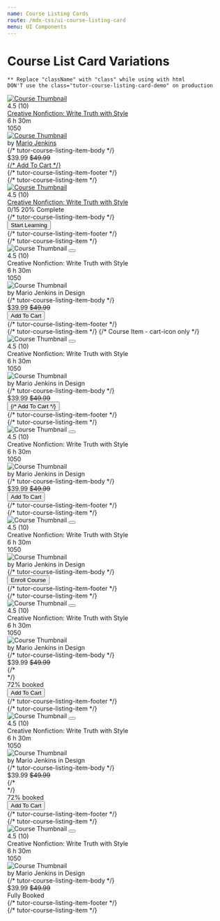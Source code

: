 ```yaml
---
name: Course Listing Cards
route: /mdx-css/ui-course-listing-card
menu: UI Components
---
```



# Course List Card Variations 

`** Replace "className" with "class" while using with html`  <br />
`DON'T use the class="tutor-course-listing-card-demo" on production` <br />

<Playground>
	<div class="tutor-course-listing tutor-course-listing-card-demo">
		<div class="tutor-course-listing-item tutor-course-listing-item-sm">
			<div class="tutor-course-listing-item-head tutor-bs-d-flex">
				<a href="#">
					<img
						src="https://preview.tutorlms.com/marketplace/wp-content/uploads/sites/6/2019/05/course-thumb-17.jpg"
						alt="Course Thumbnail"
					/>
				</a>
				<a href="#" className="save-bookmark-btn bookmark-is-filled tutor-bs-d-flex tutor-bs-align-items-center tutor-bs-justify-content-center"><span className="ttr-fav-full-filled"></span></a>
			</div>
			<div class="tutor-course-listing-item-body tutor-px-20 tutor-pt-18 tutor-pb-15">
				<div class="list-item-rating tutor-bs-d-flex">
					<div className="tutor-ratings tutor-is-sm">
						<div className="tutor-rating-stars">
							<span className="ttr-star-full-filled"></span>
							<span className="ttr-star-full-filled"></span>
							<span className="ttr-star-full-filled"></span>
							<span className="ttr-star-half-filled"></span>
							<span className="ttr-star-line-filled"></span>
						</div>
						<div className="tutor-rating-text tutor-color-text-subsued tutor-text-medium-small">4.5 (10)</div>
					</div>
				</div>
				<div class="list-item-title tutor-text-medium-h6 tutor-color-text-primary">
					<a href="#">
						Creative Nonfiction: Write Truth with Style
					</a>
				</div>
				<div class="list-item-meta tutor-text-medium-small tutor-color-text-primary tutor-bs-d-flex tutor-mt-10">
					<div class="tutor-bs-d-flex tutor-bs-align-items-center">
						<span class="meta-icon ttr-clock-filled tutor-color-text-hints"></span>
						<span>6 h 30m</span>
					</div>
					<div class="tutor-bs-d-flex tutor-bs-align-items-center">
						<span class="meta-icon ttr-user-filled tutor-color-text-hints"></span>
						<span>1050</span>
					</div>
				</div>
				<div class="list-item-author tutor-bs-d-flex tutor-bs-align-items-center tutor-mt-18">
					<div class="tutor-avatar">
						<a href="#">
							<img src="https://i.imgur.com/CckCKYQ.jpeg" alt="Course Thumbnail" />
						</a>
					</div>
					<div className="tutor-color-text-subsued tutor-text-regular-caption">
						by <span className="tutor-text-medium-caption tutor-color-text-primary"><a href="#">Mario Jenkins</a></span>
					</div>
				</div>
			</div> {/* tutor-course-listing-item-body */}
			<div class="tutor-course-listing-item-footer has-border tutor-py-10 tutor-px-20">
				<div class="tutor-bs-d-flex tutor-bs-align-items-center tutor-bs-justify-content-between">
					<div class="list-item-price tutor-bs-d-flex tutor-bs-align-items-center">
						<span class="price tutor-text-bold-h6 tutor-color-text-primary">$39.99</span>
						<span class="discount tutor-text-regular-caption tutor-color-text-hints">
							<del>$49.99</del>
						</span>
					</div>
					<div class="list-item-button">
						<a href="#" className="tutor-btn tutor-btn-icon tutor-btn-disable-outline tutor-btn-ghost tutor-no-hover tutor-btn-md">
							<span className="btn-icon ttr-cart-line-filled"></span>
							{/* <span>Add To Cart</span> */}
						</a>
					</div>
				</div>
			</div> {/* tutor-course-listing-item-footer */}
		</div> {/* tutor-course-listing-item */}
		<div class="tutor-course-listing-item tutor-course-listing-item-sm">
			<div class="tutor-course-listing-item-head tutor-bs-d-flex">
				<a href="#">
					<img
						src="https://preview.tutorlms.com/marketplace/wp-content/uploads/sites/6/2019/05/course-thumb-17.jpg"
						alt="Course Thumbnail"
					/>
				</a>
				<a href="#" className="save-bookmark-btn bookmark-is-filled tutor-bs-d-flex tutor-bs-align-items-center tutor-bs-justify-content-center"><span className="ttr-fav-full-filled"></span></a>
			</div>
			<div class="tutor-course-listing-item-body tutor-px-20 tutor-pt-22 tutor-pb-15">
				<div class="list-item-rating tutor-bs-d-flex">
					<div className="tutor-ratings tutor-is-sm">
						<div className="tutor-rating-stars">
							<span className="ttr-star-full-filled"></span>
							<span className="ttr-star-full-filled"></span>
							<span className="ttr-star-full-filled"></span>
							<span className="ttr-star-half-filled"></span>
							<span className="ttr-star-line-filled"></span>
						</div>
						<div className="tutor-rating-text tutor-color-text-subsued tutor-text-medium-small">4.5 (10)</div>
					</div>
				</div>
				<div class="list-item-title tutor-text-bold-body tutor-color-text-primary tutor-mt-10">
					<a href="#">
						Creative Nonfiction: Write Truth with Style
					</a>
				</div>
				<div class="list-item-progress tutor-mt-16">
					<div class="tutor-text-regular-body tutor-color-text-subsued tutor-bs-d-flex tutor-bs-align-items-center tutor-bs-justify-content-between">
						<span class="progress-steps">0/15</span>
						<span class="progress-percentage">20% Complete</span>
					</div>
					<div class="progress-bar tutor-mt-10" style={{'--progress-value':'20%'}}><span class="progress-value"></span></div>
				</div>
			</div> {/* tutor-course-listing-item-body */}
			<div class="tutor-course-listing-item-footer tutor-pt-5 tutor-pb-15 tutor-px-20">
				<div class="list-item-button">
					<button class="tutor-btn tutor-btn-icon- tutor-btn-disable-outline tutor-btn-md tutor-btn-full">Start Learning</button>
				</div>
			</div> {/* tutor-course-listing-item-footer */}
		</div> {/* tutor-course-listing-item */}
		<div class="tutor-course-listing-item">
			<div class="tutor-course-listing-item-head tutor-bs-d-flex">
				<img
					src="https://preview.tutorlms.com/marketplace/wp-content/uploads/sites/6/2019/05/course-thumb-17.jpg"
					alt="Course Thumbnail"
				/>
				<button className="save-bookmark-btn tutor-bs-d-flex tutor-bs-align-items-center tutor-bs-justify-content-center"><span className="ttr-fav-line-filled"></span></button>
			</div>
			<div class="tutor-course-listing-item-body tutor-px-20 tutor-py-18">
				<div class="list-item-rating tutor-bs-d-flex">
					<div className="tutor-ratings">
						<div className="tutor-rating-stars">
							<span className="ttr-star-full-filled"></span>
							<span className="ttr-star-full-filled"></span>
							<span className="ttr-star-full-filled"></span>
							<span className="ttr-star-half-filled"></span>
							<span className="ttr-star-line-filled"></span>
						</div>
						<div className="tutor-rating-text">4.5 (10)</div>
					</div>
				</div>
				<div class="list-item-title tutor-text-medium-h5 tutor-color-text-primary">
					Creative Nonfiction: Write Truth with Style
				</div>
				<div class="list-item-meta tutor-text-medium-caption tutor-color-text-primary tutor-bs-d-flex tutor-mt-10">
					<div class="tutor-bs-d-flex tutor-bs-align-items-center">
						<span class="meta-icon ttr-clock-filled tutor-color-text-hints"></span>
						<span>6 h 30m</span>
					</div>
					<div class="tutor-bs-d-flex tutor-bs-align-items-center">
						<span class="meta-icon ttr-user-filled tutor-color-text-hints"></span>
						<span>1050</span>
					</div>
				</div>
				<div class="list-item-author tutor-bs-d-flex tutor-bs-align-items-center tutor-mt-30">
					<div class="tutor-avatar">
						<img src="https://i.imgur.com/CckCKYQ.jpeg" alt="Course Thumbnail" />
					</div>
					<div className="tutor-text-regular-caption tutor-color-text-subsued">
						by <span className="tutor-text-medium-caption tutor-color-text-primary">Mario Jenkins </span>
						in <span className="tutor-text-medium-caption tutor-color-text-primary">Design</span>
					</div>
				</div>
			</div> {/* tutor-course-listing-item-body */}
			<div class="tutor-course-listing-item-footer has-border tutor-py-15 tutor-px-20">
				<div class="tutor-bs-d-flex tutor-bs-align-items-center tutor-bs-justify-content-between">
					<div class="list-item-price tutor-bs-d-flex tutor-bs-align-items-center">
						<span class="price tutor-text-bold-h6 tutor-color-text-primary">$39.99</span>
						<span class="discount tutor-text-regular-caption tutor-color-text-hints">
							<del>$49.99</del>
						</span>
					</div>
					<div class="list-item-button">
						<button className="tutor-btn tutor-btn-icon tutor-btn-disable-outline tutor-btn-ghost tutor-no-hover tutor-btn-md">
							<span className="btn-icon ttr-cart-line-filled"></span>
							<span>Add To Cart</span>
						</button>
					</div>
				</div>
			</div> {/* tutor-course-listing-item-footer */}
		</div> {/* tutor-course-listing-item */}
		{/* Course Item - cart-icon only */}
		<div class="tutor-course-listing-item">
			<div class="tutor-course-listing-item-head tutor-bs-d-flex">
				<img
					src="https://preview.tutorlms.com/marketplace/wp-content/uploads/sites/6/2019/05/course-thumb-17.jpg"
					alt="Course Thumbnail"
				/>
				<button className="save-bookmark-btn tutor-bs-d-flex tutor-bs-align-items-center tutor-bs-justify-content-center"><span className="ttr-fav-line-filled"></span></button>
			</div>
			<div class="tutor-course-listing-item-body tutor-px-20 tutor-py-18">
				<div class="list-item-rating tutor-bs-d-flex">
					<div className="tutor-ratings">
						<div className="tutor-rating-stars">
							<span className="ttr-star-full-filled"></span>
							<span className="ttr-star-full-filled"></span>
							<span className="ttr-star-full-filled"></span>
							<span className="ttr-star-half-filled"></span>
							<span className="ttr-star-line-filled"></span>
						</div>
						<div className="tutor-rating-text">4.5 (10)</div>
					</div>
				</div>
				<div class="list-item-title tutor-text-medium-h5 tutor-color-text-primary">
					Creative Nonfiction: Write Truth with Style
				</div>
				<div class="list-item-meta tutor-text-medium-caption tutor-color-text-primary tutor-bs-d-flex tutor-mt-10">
					<div class="tutor-bs-d-flex tutor-bs-align-items-center">
						<span class="meta-icon ttr-clock-filled tutor-color-text-hints"></span>
						<span>6 h 30m</span>
					</div>
					<div class="tutor-bs-d-flex tutor-bs-align-items-center">
						<span class="meta-icon ttr-user-filled tutor-color-text-hints"></span>
						<span>1050</span>
					</div>
				</div>
				<div class="list-item-author tutor-bs-d-flex tutor-bs-align-items-center tutor-mt-30">
					<div class="tutor-avatar">
						<img src="https://i.imgur.com/CckCKYQ.jpeg" alt="Course Thumbnail" />
					</div>
					<div className="tutor-text-regular-caption tutor-color-text-subsued">
						by <span className="tutor-text-medium-caption tutor-color-text-primary">Mario Jenkins </span>
						in <span className="tutor-text-medium-caption tutor-color-text-primary">Design</span>
					</div>
				</div>
			</div> {/* tutor-course-listing-item-body */}
			<div class="tutor-course-listing-item-footer has-border tutor-py-15 tutor-px-20">
				<div class="tutor-bs-d-flex tutor-bs-align-items-center tutor-bs-justify-content-between">
					<div class="list-item-price tutor-bs-d-flex tutor-bs-align-items-center">
						<span class="price tutor-text-bold-h6 tutor-color-text-primary">$39.99</span>
						<span class="discount tutor-text-regular-caption tutor-color-text-hints">
							<del>$49.99</del>
						</span>
					</div>
					<div class="list-item-button">
						<button className="tutor-btn tutor-btn-icon tutor-btn-disable-outline tutor-btn-ghost tutor-no-hover tutor-btn-md">
							<span className="btn-icon ttr-cart-line-filled"></span>
							{/* <span>Add To Cart</span> */}
						</button>
					</div>
				</div>
			</div> {/* tutor-course-listing-item-footer */}
		</div> {/* tutor-course-listing-item */}
		<div class="tutor-course-listing-item">
			<div class="tutor-course-listing-item-head tutor-bs-d-flex">
				<img
					src="https://preview.tutorlms.com/marketplace/wp-content/uploads/sites/6/2019/05/course-thumb-17.jpg"
					alt="Course Thumbnail"
				/>
				<button className="save-bookmark-btn tutor-bs-d-flex tutor-bs-align-items-center tutor-bs-justify-content-center"><span className="ttr-fav-line-filled"></span></button>
			</div>
			<div class="tutor-course-listing-item-body tutor-px-20 tutor-py-18">
				<div class="list-item-rating tutor-bs-d-flex">
					<div className="tutor-ratings">
						<div className="tutor-rating-stars">
							<span className="ttr-star-full-filled"></span>
							<span className="ttr-star-full-filled"></span>
							<span className="ttr-star-full-filled"></span>
							<span className="ttr-star-half-filled"></span>
							<span className="ttr-star-line-filled"></span>
						</div>
						<div className="tutor-rating-text">4.5 (10)</div>
					</div>
				</div>
				<div class="list-item-title tutor-text-medium-h5 tutor-color-text-primary">
					Creative Nonfiction: Write Truth with Style
				</div>
				<div class="list-item-meta tutor-text-medium-caption tutor-color-text-primary tutor-bs-d-flex tutor-mt-10">
					<div class="tutor-bs-d-flex tutor-bs-align-items-center">
						<span class="meta-icon ttr-clock-filled tutor-color-text-hints"></span>
						<span>6 h 30m</span>
					</div>
					<div class="tutor-bs-d-flex tutor-bs-align-items-center">
						<span class="meta-icon ttr-user-filled tutor-color-text-hints"></span>
						<span>1050</span>
					</div>
				</div>
				<div class="list-item-author tutor-bs-d-flex tutor-bs-align-items-center tutor-mt-30">
					<div class="tutor-avatar">
						<img src="https://i.imgur.com/CckCKYQ.jpeg" alt="Course Thumbnail" />
					</div>
					<div className="tutor-text-regular-caption tutor-color-text-subsued">
						by <span className="tutor-text-medium-caption tutor-color-text-primary">Mario Jenkins </span>
						in <span className="tutor-text-medium-caption tutor-color-text-primary">Design</span>
					</div>
				</div>
			</div> {/* tutor-course-listing-item-body */}
			<div class="tutor-course-listing-item-footer has-border tutor-py-15 tutor-px-20">
				<div class="list-item-price-with-booking tutor-bs-d-flex tutor-bs-align-items-center tutor-bs-justify-content-between">
					<div class="list-item-price tutor-bs-d-flex tutor-bs-align-items-center">
						<span class="price tutor-text-bold-h6 tutor-color-text-primary">$39.99</span>
						<span class="discount tutor-text-regular-caption tutor-color-text-hints">
							<del>$49.99</del>
						</span>
					</div>
				</div>
				<div class="list-item-button tutor-mt-15">
					<button className="tutor-btn tutor-btn-icon tutor-btn-disable-outline tutor-btn-md tutor-btn-full">
						<span className="btn-icon ttr-cart-line-filled"></span>
						<span>Add To Cart</span>
					</button>
				</div>
			</div> {/* tutor-course-listing-item-footer */}
		</div> {/* tutor-course-listing-item */}
		<div class="tutor-course-listing-item">
			<div class="tutor-course-listing-item-head tutor-bs-d-flex">
				<img
					src="https://preview.tutorlms.com/marketplace/wp-content/uploads/sites/6/2019/05/course-thumb-17.jpg"
					alt="Course Thumbnail"
				/>
				<button className="save-bookmark-btn tutor-bs-d-flex tutor-bs-align-items-center tutor-bs-justify-content-center"><span className="ttr-fav-line-filled"></span></button>
			</div>
			<div class="tutor-course-listing-item-body tutor-px-20 tutor-py-18">
				<div class="list-item-rating tutor-bs-d-flex">
					<div className="tutor-ratings">
						<div className="tutor-rating-stars">
							<span className="ttr-star-full-filled"></span>
							<span className="ttr-star-full-filled"></span>
							<span className="ttr-star-full-filled"></span>
							<span className="ttr-star-half-filled"></span>
							<span className="ttr-star-line-filled"></span>
						</div>
						<div className="tutor-rating-text">4.5 (10)</div>
					</div>
				</div>
				<div class="list-item-title tutor-text-medium-h5 tutor-color-text-primary">
					Creative Nonfiction: Write Truth with Style
				</div>
				<div class="list-item-meta tutor-text-medium-caption tutor-color-text-primary tutor-bs-d-flex tutor-mt-10">
					<div class="tutor-bs-d-flex tutor-bs-align-items-center">
						<span class="meta-icon ttr-clock-filled tutor-color-text-hints"></span>
						<span>6 h 30m</span>
					</div>
					<div class="tutor-bs-d-flex tutor-bs-align-items-center">
						<span class="meta-icon ttr-user-filled tutor-color-text-hints"></span>
						<span>1050</span>
					</div>
				</div>
				<div class="list-item-author tutor-bs-d-flex tutor-bs-align-items-center tutor-mt-30">
					<div class="tutor-avatar">
						<img src="https://i.imgur.com/CckCKYQ.jpeg" alt="Course Thumbnail" />
					</div>
					<div className="tutor-text-regular-caption tutor-color-text-subsued">
						by <span className="tutor-text-medium-caption tutor-color-text-primary">Mario Jenkins </span>
						in <span className="tutor-text-medium-caption tutor-color-text-primary">Design</span>
					</div>
				</div>
			</div> {/* tutor-course-listing-item-body */}
			<div class="tutor-course-listing-item-footer tutor-py-15 tutor-px-20">
				<div class="list-item-button">
					<button class="tutor-btn tutor-btn-icon- tutor-btn-disable-outline tutor-btn-md tutor-btn-full">Enroll Course</button>
				</div>
			</div> {/* tutor-course-listing-item-footer */}
		</div> {/* tutor-course-listing-item */}
		<div class="tutor-course-listing-item">
			<div class="tutor-course-listing-item-head tutor-bs-d-flex">
				<img
					src="https://preview.tutorlms.com/marketplace/wp-content/uploads/sites/6/2019/05/course-thumb-17.jpg"
					alt="Course Thumbnail"
				/>
				<button className="save-bookmark-btn tutor-bs-d-flex tutor-bs-align-items-center tutor-bs-justify-content-center"><span className="ttr-fav-line-filled"></span></button>
			</div>
			<div class="tutor-course-listing-item-body tutor-px-20 tutor-py-18">
				<div class="list-item-rating tutor-bs-d-flex">
					<div className="tutor-ratings">
						<div className="tutor-rating-stars">
							<span className="ttr-star-full-filled"></span>
							<span className="ttr-star-full-filled"></span>
							<span className="ttr-star-full-filled"></span>
							<span className="ttr-star-half-filled"></span>
							<span className="ttr-star-line-filled"></span>
						</div>
						<div className="tutor-rating-text">4.5 (10)</div>
					</div>
				</div>
				<div class="list-item-title tutor-text-medium-h5 tutor-color-text-primary">
					Creative Nonfiction: Write Truth with Style
				</div>
				<div class="list-item-meta tutor-text-medium-caption tutor-color-text-primary tutor-bs-d-flex tutor-mt-10">
					<div class="tutor-bs-d-flex tutor-bs-align-items-center">
						<span class="meta-icon ttr-clock-filled tutor-color-text-hints"></span>
						<span>6 h 30m</span>
					</div>
					<div class="tutor-bs-d-flex tutor-bs-align-items-center">
						<span class="meta-icon ttr-user-filled tutor-color-text-hints"></span>
						<span>1050</span>
					</div>
				</div>
				<div class="list-item-author tutor-bs-d-flex tutor-bs-align-items-center tutor-mt-30">
					<div class="tutor-avatar">
						<img src="https://i.imgur.com/CckCKYQ.jpeg" alt="Course Thumbnail" />
					</div>
					<div className="tutor-text-regular-caption tutor-color-text-subsued">
						by <span className="tutor-text-medium-caption tutor-color-text-primary">Mario Jenkins </span>
						in <span className="tutor-text-medium-caption tutor-color-text-primary">Design</span>
					</div>
				</div>
			</div> {/* tutor-course-listing-item-body */}
			<div class="tutor-course-listing-item-footer has-border tutor-py-15 tutor-px-20">
				<div class="list-item-price-with-booking tutor-bs-d-flex tutor-bs-align-items-center tutor-bs-justify-content-between">
					<div class="list-item-price tutor-bs-d-flex tutor-bs-align-items-center">
						<span class="price tutor-text-bold-h6 tutor-color-text-primary">$39.99</span>
						<span class="discount tutor-text-regular-caption tutor-color-text-hints">
							<del>$49.99</del>
						</span>
					</div>
					<div class="list-item-booking tutor-bs-d-flex tutor-bs-align-items-center">
						<div class="booking-progress tutor-bs-d-flex">
							<div class="circle-progress" style={{"--pro": "72%"}}></div>
							{/* <div class="circle-progress progress-full" style={{"--pro": "100%"}}></div> */}
						</div>
						<div class="tutor-text-medium-caption tutor-color-text-primary">72% booked</div>
					</div>
				</div>
				<div class="list-item-button tutor-mt-15">
					<button className="tutor-btn tutor-btn-icon tutor-btn-disable-outline tutor-btn-md tutor-btn-full">
						<span className="btn-icon ttr-cart-line-filled"></span>
						<span>Add To Cart</span>
					</button>
				</div>
			</div> {/* tutor-course-listing-item-footer */}
		</div> {/* tutor-course-listing-item */}
		<div class="tutor-course-listing-item">
			<div class="tutor-course-listing-item-head tutor-bs-d-flex">
				<img
					src="https://preview.tutorlms.com/marketplace/wp-content/uploads/sites/6/2019/05/course-thumb-17.jpg"
					alt="Course Thumbnail"
				/>
				<button className="save-bookmark-btn tutor-bs-d-flex tutor-bs-align-items-center tutor-bs-justify-content-center"><span className="ttr-fav-line-filled"></span></button>
			</div>
			<div class="tutor-course-listing-item-body tutor-px-20 tutor-py-18">
				<div class="list-item-rating tutor-bs-d-flex">
					<div className="tutor-ratings">
						<div className="tutor-rating-stars">
							<span className="ttr-star-full-filled"></span>
							<span className="ttr-star-full-filled"></span>
							<span className="ttr-star-full-filled"></span>
							<span className="ttr-star-half-filled"></span>
							<span className="ttr-star-line-filled"></span>
						</div>
						<div className="tutor-rating-text">4.5 (10)</div>
					</div>
				</div>
				<div class="list-item-title tutor-text-medium-h5 tutor-color-text-primary">
					Creative Nonfiction: Write Truth with Style
				</div>
				<div class="list-item-meta tutor-text-medium-caption tutor-color-text-primary tutor-bs-d-flex tutor-mt-10">
					<div class="tutor-bs-d-flex tutor-bs-align-items-center">
						<span class="meta-icon ttr-clock-filled tutor-color-text-hints"></span>
						<span>6 h 30m</span>
					</div>
					<div class="tutor-bs-d-flex tutor-bs-align-items-center">
						<span class="meta-icon ttr-user-filled tutor-color-text-hints"></span>
						<span>1050</span>
					</div>
				</div>
				<div class="list-item-author tutor-bs-d-flex tutor-bs-align-items-center tutor-mt-30">
					<div class="tutor-avatar">
						<img src="https://i.imgur.com/CckCKYQ.jpeg" alt="Course Thumbnail" />
					</div>
					<div className="tutor-text-regular-caption tutor-color-text-subsued">
						by <span className="tutor-text-medium-caption tutor-color-text-primary">Mario Jenkins </span>
						in <span className="tutor-text-medium-caption tutor-color-text-primary">Design</span>
					</div>
				</div>
			</div> {/* tutor-course-listing-item-body */}
			<div class="tutor-course-listing-item-footer has-border tutor-py-15 tutor-px-20">
				<div class="list-item-price-with-booking tutor-bs-d-flex tutor-bs-align-items-center tutor-bs-justify-content-between">
					<div class="list-item-price tutor-bs-d-flex tutor-bs-align-items-center">
						<span class="price tutor-text-bold-h6 tutor-color-text-primary">$39.99</span>
						<span class="discount tutor-text-regular-caption tutor-color-text-hints">
							<del>$49.99</del>
						</span>
					</div>
					<div class="list-item-booking tutor-bs-d-flex tutor-bs-align-items-center">
						<div class="booking-progress tutor-bs-d-flex">
							{/* <div class="circle-progress" style={{"--pro": "72%"}}></div> */}
							<div class="circle-progress progress-full" style={{"--pro": "100%"}}></div>
						</div>
						<div class="tutor-text-medium-caption tutor-color-text-primary">72% booked</div>
					</div>
				</div>
				<div class="list-item-button tutor-mt-15">
					<button className="tutor-btn tutor-btn-icon tutor-btn-disable-outline tutor-btn-md tutor-btn-full">
						<span className="btn-icon ttr-cart-line-filled"></span>
						<span>Add To Cart</span>
					</button>
				</div>
			</div> {/* tutor-course-listing-item-footer */}
		</div> {/* tutor-course-listing-item */}
		<div class="tutor-course-listing-item">
			<div class="tutor-course-listing-item-head tutor-bs-d-flex">
				<img
					src="https://preview.tutorlms.com/marketplace/wp-content/uploads/sites/6/2019/05/course-thumb-17.jpg"
					alt="Course Thumbnail"
				/>
				<button className="save-bookmark-btn tutor-bs-d-flex tutor-bs-align-items-center tutor-bs-justify-content-center"><span className="ttr-fav-line-filled"></span></button>
			</div>
			<div class="tutor-course-listing-item-body tutor-px-20 tutor-py-18">
				<div class="list-item-rating tutor-bs-d-flex">
					<div className="tutor-ratings">
						<div className="tutor-rating-stars">
							<span className="ttr-star-full-filled"></span>
							<span className="ttr-star-full-filled"></span>
							<span className="ttr-star-full-filled"></span>
							<span className="ttr-star-half-filled"></span>
							<span className="ttr-star-line-filled"></span>
						</div>
						<div className="tutor-rating-text">4.5 (10)</div>
					</div>
				</div>
				<div class="list-item-title tutor-text-medium-h5 tutor-color-text-primary">
					Creative Nonfiction: Write Truth with Style
				</div>
				<div class="list-item-meta tutor-text-medium-caption tutor-color-text-primary tutor-bs-d-flex tutor-mt-10">
					<div class="tutor-bs-d-flex tutor-bs-align-items-center">
						<span class="meta-icon ttr-clock-filled tutor-color-text-hints"></span>
						<span>6 h 30m</span>
					</div>
					<div class="tutor-bs-d-flex tutor-bs-align-items-center">
						<span class="meta-icon ttr-user-filled tutor-color-text-hints"></span>
						<span>1050</span>
					</div>
				</div>
				<div class="list-item-author tutor-bs-d-flex tutor-bs-align-items-center tutor-mt-30">
					<div class="tutor-avatar">
						<img src="https://i.imgur.com/CckCKYQ.jpeg" alt="Course Thumbnail" />
					</div>
					<div className="tutor-text-regular-caption tutor-color-text-subsued">
						by <span className="tutor-text-medium-caption tutor-color-text-primary">Mario Jenkins </span>
						in <span className="tutor-text-medium-caption tutor-color-text-primary">Design</span>
					</div>
				</div>
			</div> {/* tutor-course-listing-item-body */}
			<div class="tutor-course-listing-item-footer has-border tutor-py-15 tutor-px-20">
				<div class="tutor-bs-d-flex tutor-bs-align-items-center tutor-bs-justify-content-between">
					<div class="list-item-price tutor-bs-d-flex tutor-bs-align-items-center">
						<span class="price tutor-text-bold-h6 tutor-color-text-primary">$39.99</span>
						<span class="discount tutor-text-regular-caption tutor-color-text-hints">
							<del>$49.99</del>
						</span>
					</div>
					<div class="list-item-booking-with-booking tutor-bs-d-flex tutor-bs-align-items-center">
						<div class="list-item-booking booking-full tutor-bs-d-flex tutor-bs-align-items-center">
							<div class="booking-progress tutor-bs-d-flex">
								<span className="btn-icon tutor-color-design-warning ttr-circle-outline-info-filled"></span>
							</div>
							<div class="tutor-text-medium-caption tutor-color-text-primary">Fully Booked</div>
						</div>
					</div>
				</div>
			</div> {/* tutor-course-listing-item-footer */}
		</div> {/* tutor-course-listing-item */}
	</div>
</Playground>